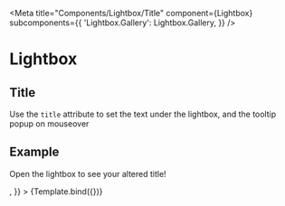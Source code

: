 

<Meta
  title="Components/Lightbox/Title"
  component={Lightbox}
  subcomponents={{
    'Lightbox.Gallery': Lightbox.Gallery,
  }}
/>


# Lightbox

## Title

Use the `title` attribute to set the text under the lightbox, and the tooltip popup on mouseover

## Example

<Canvas>
  <Story
    name="Title"
    args={{
      title: 'This will be altered',
      src: cat1,
      children: <p>Open the lightbox to see your altered title!</p>,
    }}
  >
    {Template.bind({})}
  </Story>
</Canvas>
